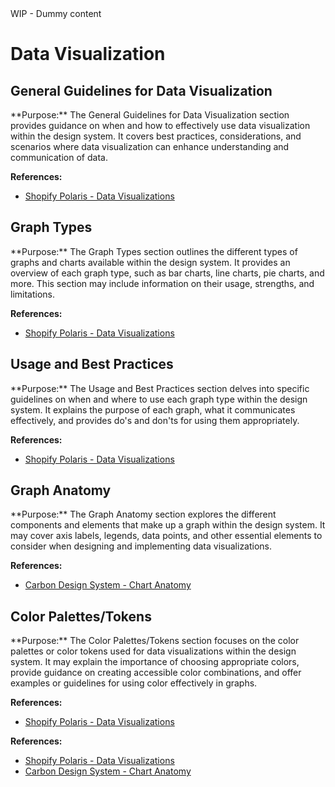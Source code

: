 
<Callout emoji="⚠️" type="warning">
  WIP - Dummy content
</Callout>

# Data Visualization

## General Guidelines for Data Visualization

<Callout emoji="📊" type="info">
  **Purpose:** The General Guidelines for Data Visualization section provides
  guidance on when and how to effectively use data visualization within the
  design system. It covers best practices, considerations, and scenarios where
  data visualization can enhance understanding and communication of data.
</Callout>

**References:**

- [Shopify Polaris - Data Visualizations](https://polaris.shopify.com/design/data-visualizations)

## Graph Types

<Callout emoji="📈" type="info">
  **Purpose:** The Graph Types section outlines the different types of graphs
  and charts available within the design system. It provides an overview of each
  graph type, such as bar charts, line charts, pie charts, and more. This
  section may include information on their usage, strengths, and limitations.
</Callout>

**References:**

- [Shopify Polaris - Data Visualizations](https://polaris.shopify.com/design/data-visualizations)

## Usage and Best Practices

<Callout emoji="📊" type="info">
  **Purpose:** The Usage and Best Practices section delves into specific
  guidelines on when and where to use each graph type within the design system.
  It explains the purpose of each graph, what it communicates effectively, and
  provides do's and don'ts for using them appropriately.
</Callout>

**References:**

- [Shopify Polaris - Data Visualizations](https://polaris.shopify.com/design/data-visualizations)

## Graph Anatomy

<Callout emoji="🔍" type="info">
  **Purpose:** The Graph Anatomy section explores the different components and
  elements that make up a graph within the design system. It may cover axis
  labels, legends, data points, and other essential elements to consider when
  designing and implementing data visualizations.
</Callout>

**References:**

- [Carbon Design System - Chart Anatomy](https://carbondesignsystem.com/data-visualization/chart-anatomy/)

## Color Palettes/Tokens

<Callout emoji="🎨" type="info">
  **Purpose:** The Color Palettes/Tokens section focuses on the color palettes
  or color tokens used for data visualizations within the design system. It may
  explain the importance of choosing appropriate colors, provide guidance on
  creating accessible color combinations, and offer examples or guidelines for
  using color effectively in graphs.
</Callout>

**References:**

- [Shopify Polaris - Data Visualizations](https://polaris.shopify.com/design/data-visualizations)

**References:**

- [Shopify Polaris - Data Visualizations](https://polaris.shopify.com/design/data-visualizations)
- [Carbon Design System - Chart Anatomy](https://carbondesignsystem.com/data-visualization/chart-anatomy/)
